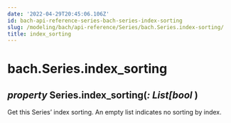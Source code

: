 ```yaml
---
date: '2022-04-29T20:45:06.106Z'
id: bach-api-reference-series-bach-series-index-sorting
slug: /modeling/bach/api-reference/Series/bach.Series.index-sorting/
title: index_sorting
---
```


# bach.Series.index_sorting

<div>

<h2 class="signature-class"><span class="type-annotation"><em>property</em></span> <span class="additional-name">Series.</span><span class="name">index_sorting(</span><span class="type-annotation"><em>: List[bool</em></span> )</h2>


<div class="content">

Get this Series’ index sorting. An empty list indicates no sorting by index.


</div>

</div>
